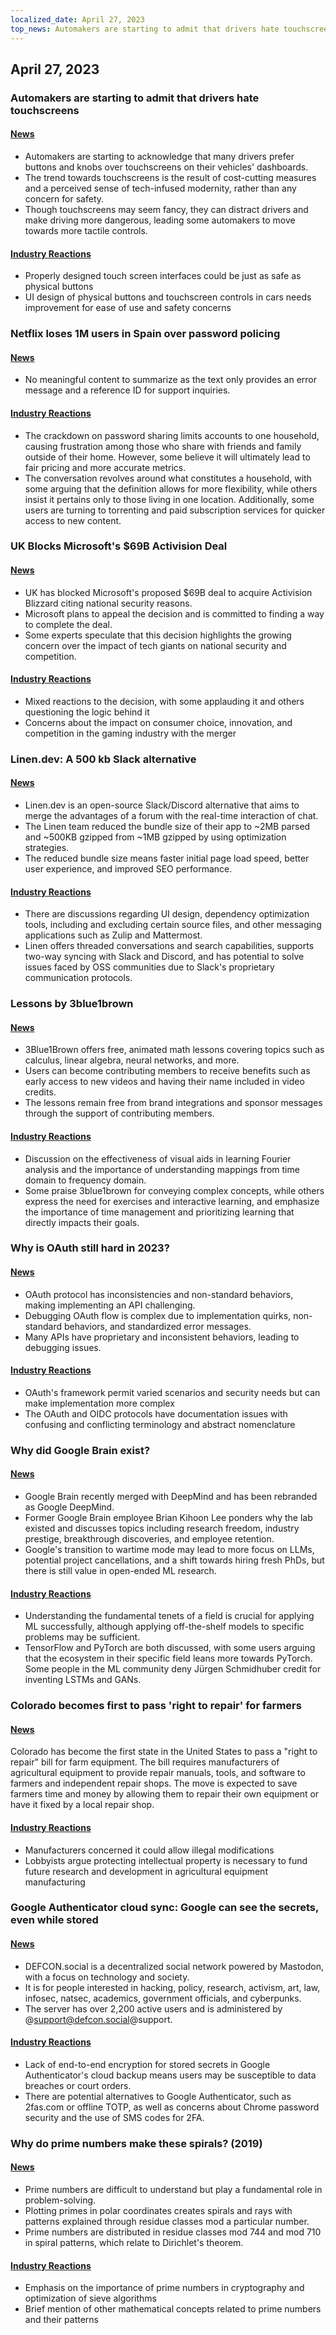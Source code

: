 ```yaml
---
localized_date: April 27, 2023
top_news: Automakers are starting to admit that drivers hate touchscreens
---
```




<CallToAction />

<Steps>

## April 27, 2023

### Automakers are starting to admit that drivers hate touchscreens

#### [News](https://slate.com/business/2023/04/cars-buttons-touchscreens-vw-porsche-nissan-hyundai.html)

- Automakers are starting to acknowledge that many drivers prefer buttons and knobs over touchscreens on their vehicles' dashboards.
- The trend towards touchscreens is the result of cost-cutting measures and a perceived sense of tech-infused modernity, rather than any concern for safety.
- Though touchscreens may seem fancy, they can distract drivers and make driving more dangerous, leading some automakers to move towards more tactile controls.

#### [Industry Reactions](http://news.ycombinator.com/item?id=35720865)

- Properly designed touch screen interfaces could be just as safe as physical buttons
- UI design of physical buttons and touchscreen controls in cars needs improvement for ease of use and safety concerns

### Netflix loses 1M users in Spain over password policing

#### [News](https://www.bloomberg.com/news/articles/2023-04-25/netflix-loses-1-million-users-in-spain-over-password-policing)

- No meaningful content to summarize as the text only provides an error message and a reference ID for support inquiries.

#### [Industry Reactions](http://news.ycombinator.com/item?id=35710269)

- The crackdown on password sharing limits accounts to one household, causing frustration among those who share with friends and family outside of their home. However, some believe it will ultimately lead to fair pricing and more accurate metrics.
- The conversation revolves around what constitutes a household, with some arguing that the definition allows for more flexibility, while others insist it pertains only to those living in one location. Additionally, some users are turning to torrenting and paid subscription services for quicker access to new content.

### UK Blocks Microsoft's $69B Activision Deal

#### [News](https://www.bloomberg.com/news/articles/2023-04-26/microsoft-s-69-billion-activision-deal-blocked-by-uk-watchdog)

- UK has blocked Microsoft's proposed $69B deal to acquire Activision Blizzard citing national security reasons.
- Microsoft plans to appeal the decision and is committed to finding a way to complete the deal.
- Some experts speculate that this decision highlights the growing concern over the impact of tech giants on national security and competition.

#### [Industry Reactions](http://news.ycombinator.com/item?id=35711968)

- Mixed reactions to the decision, with some applauding it and others questioning the logic behind it
- Concerns about the impact on consumer choice, innovation, and competition in the gaming industry with the merger

### Linen.dev: A 500 kb Slack alternative

#### [News](https://www.linen.dev/s/linen/t/10511167/linen-dev-the-500kb-slack-alternative)

- Linen.dev is an open-source Slack/Discord alternative that aims to merge the advantages of a forum with the real-time interaction of chat.
- The Linen team reduced the bundle size of their app to ~2MB parsed and ~500KB gzipped from ~1MB gzipped by using optimization strategies.
- The reduced bundle size means faster initial page load speed, better user experience, and improved SEO performance.

#### [Industry Reactions](http://news.ycombinator.com/item?id=35718417)

- There are discussions regarding UI design, dependency optimization tools, including and excluding certain source files, and other messaging applications such as Zulip and Mattermost.
- Linen offers threaded conversations and search capabilities, supports two-way syncing with Slack and Discord, and has potential to solve issues faced by OSS communities due to Slack's proprietary communication protocols.

### Lessons by 3blue1brown

#### [News](https://www.3blue1brown.com/)

- 3Blue1Brown offers free, animated math lessons covering topics such as calculus, linear algebra, neural networks, and more.
- Users can become contributing members to receive benefits such as early access to new videos and having their name included in video credits.
- The lessons remain free from brand integrations and sponsor messages through the support of contributing members.

#### [Industry Reactions](http://news.ycombinator.com/item?id=35714228)

- Discussion on the effectiveness of visual aids in learning Fourier analysis and the importance of understanding mappings from time domain to frequency domain.
- Some praise 3blue1brown for conveying complex concepts, while others express the need for exercises and interactive learning, and emphasize the importance of time management and prioritizing learning that directly impacts their goals.

### Why is OAuth still hard in 2023?

#### [News](https://www.nango.dev/blog/why-is-oauth-still-hard)

- OAuth protocol has inconsistencies and non-standard behaviors, making implementing an API challenging.
- Debugging OAuth flow is complex due to implementation quirks, non-standard behaviors, and standardized error messages.
- Many APIs have proprietary and inconsistent behaviors, leading to debugging issues.

#### [Industry Reactions](http://news.ycombinator.com/item?id=35713518)

- OAuth's framework permit varied scenarios and security needs but can make implementation more complex
- The OAuth and OIDC protocols have documentation issues with confusing and conflicting terminology and abstract nomenclature

### Why did Google Brain exist?

#### [News](https://www.moderndescartes.com/essays/why_brain/)

- Google Brain recently merged with DeepMind and has been rebranded as Google DeepMind.
- Former Google Brain employee Brian Kihoon Lee ponders why the lab existed and discusses topics including research freedom, industry prestige, breakthrough discoveries, and employee retention.
- Google's transition to wartime mode may lead to more focus on LLMs, potential project cancellations, and a shift towards hiring fresh PhDs, but there is still value in open-ended ML research.

#### [Industry Reactions](http://news.ycombinator.com/item?id=35716216)

- Understanding the fundamental tenets of a field is crucial for applying ML successfully, although applying off-the-shelf models to specific problems may be sufficient.
- TensorFlow and PyTorch are both discussed, with some users arguing that the ecosystem in their specific field leans more towards PyTorch. Some people in the ML community deny Jürgen Schmidhuber credit for inventing LSTMs and GANs.

### Colorado becomes first to pass 'right to repair' for farmers

#### [News](https://www.wivb.com/news/colorado-becomes-1st-to-pass-right-to-repair-for-farmers/)

Colorado has become the first state in the United States to pass a "right to repair" bill for farm equipment.
The bill requires manufacturers of agricultural equipment to provide repair manuals, tools, and software to farmers and independent repair shops.
The move is expected to save farmers time and money by allowing them to repair their own equipment or have it fixed by a local repair shop.

#### [Industry Reactions](http://news.ycombinator.com/item?id=35714294)

- Manufacturers concerned it could allow illegal modifications
- Lobbyists argue protecting intellectual property is necessary to fund future research and development in agricultural equipment manufacturing

### Google Authenticator cloud sync: Google can see the secrets, even while stored

#### [News](https://defcon.social/@mysk/110262313275622023)

- DEFCON.social is a decentralized social network powered by Mastodon, with a focus on technology and society.
- It is for people interested in hacking, policy, research, activism, art, law, infosec, natsec, academics, government officials, and cyberpunks.
- The server has over 2,200 active users and is administered by @support@defcon.social@support.

#### [Industry Reactions](http://news.ycombinator.com/item?id=35708869)

- Lack of end-to-end encryption for stored secrets in Google Authenticator's cloud backup means users may be susceptible to data breaches or court orders.
- There are potential alternatives to Google Authenticator, such as 2fas.com or offline TOTP, as well as concerns about Chrome password security and the use of SMS codes for 2FA.

### Why do prime numbers make these spirals? (2019)

#### [News](https://www.3blue1brown.com/lessons/prime-spirals)

- Prime numbers are difficult to understand but play a fundamental role in problem-solving.
- Plotting primes in polar coordinates creates spirals and rays with patterns explained through residue classes mod a particular number.
- Prime numbers are distributed in residue classes mod 744 and mod 710 in spiral patterns, which relate to Dirichlet's theorem.

#### [Industry Reactions](http://news.ycombinator.com/item?id=35708359)

- Emphasis on the importance of prime numbers in cryptography and optimization of sieve algorithms
- Brief mention of other mathematical concepts related to prime numbers and their patterns

</Steps>
